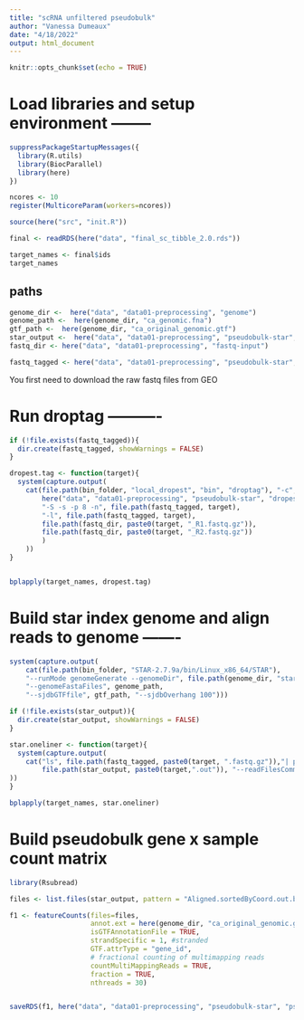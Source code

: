 ```yaml
---
title: "scRNA unfiltered pseudobulk"
author: "Vanessa Dumeaux"
date: "4/18/2022"
output: html_document
---
```


```r
knitr::opts_chunk$set(echo = TRUE)
```


# Load libraries and setup environment --------

```r
suppressPackageStartupMessages({
  library(R.utils)
  library(BiocParallel)
  library(here)
})

ncores <- 10
register(MulticoreParam(workers=ncores))

source(here("src", "init.R"))

final <- readRDS(here("data", "final_sc_tibble_2.0.rds"))

target_names <- final$ids
target_names

```

## paths
```r
genome_dir <-  here("data", "data01-preprocessing", "genome")
genome_path <-  here(genome_dir, "ca_genomic.fna")
gtf_path <-  here(genome_dir, "ca_original_genomic.gtf")
star_output <-  here("data", "data01-preprocessing", "pseudobulk-star", "star_output")
fastq_dir <- here("data", "data01-preprocessing", "fastq-input")

fastq_tagged <- here("data", "data01-preprocessing", "pseudobulk-star", "fastq_tagged")

```

You first need to download the raw fastq files from GEO

# Run droptag ----------

```r
if (!file.exists(fastq_tagged)){
  dir.create(fastq_tagged, showWarnings = FALSE) 
}

dropest.tag <- function(target){
  system(capture.output(
    cat(file.path(bin_folder, "local_dropest", "bin", "droptag"), "-c",
        here("data", "data01-preprocessing", "pseudobulk-star", "dropest_config", "drop_seq.xml"),
        "-S -s -p 8 -n", file.path(fastq_tagged, target), 
        "-l", file.path(fastq_tagged, target), 
        file.path(fastq_dir, paste0(target, "_R1.fastq.gz")),
        file.path(fastq_dir, paste0(target, "_R2.fastq.gz"))
        )
    ))
}


bplapply(target_names, dropest.tag)

```


# Build star index genome and align reads to genome -------

```r
system(capture.output(
    cat(file.path(bin_folder, "STAR-2.7.9a/bin/Linux_x86_64/STAR"), 
    "--runMode genomeGenerate --genomeDir", file.path(genome_dir, "star"),
    "--genomeFastaFiles", genome_path,
    "--sjdbGTFfile", gtf_path, "--sjdbOverhang 100")))

```

```r
if (!file.exists(star_output)){
  dir.create(star_output, showWarnings = FALSE) 
}

star.oneliner <- function(target){
  system(capture.output(
    cat("ls", file.path(fastq_tagged, paste0(target, ".fastq.gz")),"| paste -sd \",\" - | gawk \'{ print", paste0("\"", file.path(bin_folder, "STAR-2.7.9a/bin/Linux_x86_64/STAR")), "--genomeDir", file.path(genome_dir, "star"), "--runThreadN 8 --readFilesIn \" $0 \" --outFileNamePrefix",
        file.path(star_output, paste0(target,".out")), "--readFilesCommand zcat --outSAMmultNmax 1 --outSAMunmapped Within --outSAMtype BAM SortedByCoordinate\"}\' | bash")
))
}

bplapply(target_names, star.oneliner) 

```

# Build pseudobulk gene x sample count matrix

```r
library(Rsubread)

files <- list.files(star_output, pattern = "Aligned.sortedByCoord.out.bam$", full.names = TRUE)

f1 <- featureCounts(files=files,
                    annot.ext = here(genome_dir, "ca_original_genomic.gtf"),
                    isGTFAnnotationFile = TRUE, 
                    strandSpecific = 1, #stranded
                    GTF.attrType = "gene_id",
                    # fractional counting of multimapping reads
                    countMultiMappingReads = TRUE,
                    fraction = TRUE,
                    nthreads = 30)


saveRDS(f1, here("data", "data01-preprocessing", "pseudobulk-star", "pseudobulk_counts_geneid.rds"))

```

